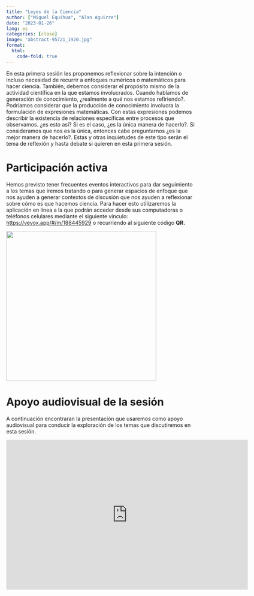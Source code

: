 ```yaml
---
title: "Leyes de la Ciencia"
author: ["Miguel Equihua", "Alan Aguirre"]
date: "2023-01-26"
lang: es
categories: [clase]
image: "abstract-95721_1920.jpg"
format:
  html:
    code-fold: true
---
```


En esta primera sesión les proponemos reflexionar sobre la intención o incluso necesidad de recurrir a enfoques numéricos o matemáticos para hacer ciencia. También, debemos considerar el propósito mismo de la actividad científica en la que estamos involucrados. Cuando hablamos de generación de conocimiento, ¿realmente a qué nos estamos refiriendo?. Podríamos considerar que la producción de conocimiento involucra la formulación de expresiones matemáticas. Con estas expresiones podemos describir la existencia de relaciones específicas entre procesos que observamos. ¿es esto así? Si es el caso, ¿es la única manera de hacerlo?. Si consideramos que nos es la única, entonces cabe preguntarnos ¿es la mejor manera de hacerlo?. Estas y otras inquietudes de este tipo serán el tema de reflexión y hasta debate si quieren en esta primera sesión.

# Participación activa

Hemos previsto tener frecuentes eventos interactivos para dar seguimiento a los temas que iremos tratando o para generar espacios de enfoque que nos ayuden a generar contextos de discusión que nos ayuden a reflexionar sobre cómo es que hacemos ciencia. Para hacer esto utilizaremos la aplicación en línea a la que podrán acceder desde sus computadoras o teléfonos celulares mediante el siguiente vínculo: <https://vevox.app/#/m/188445929> o recurriendo al siguiente código **QR.**

![](vevox-QR.png){width="400"}

# Apoyo audiovisual de la sesión

A continuación encontraran la presentación que usaremos como apoyo audiovisual para conducir la exploración de los temas que discutiremos en esta sesión.

<iframe src="https://docs.google.com/presentation/d/e/2PACX-1vTCdUcwWh31T-1oxX_etqljMcHVmH3AfaLMbmA8gUtiaX52VXNnOpzXnDRaosXjdg/embed?start=false&amp;loop=false&amp;delayms=3000" frameborder="0" width="645px" height="400px" allowfullscreen="true" mozallowfullscreen="true" webkitallowfullscreen="true">

</iframe>
